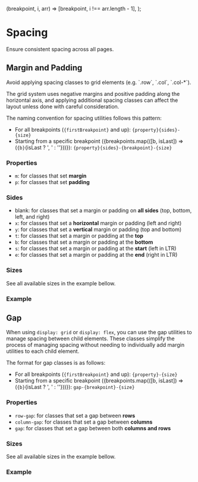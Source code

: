 
  (breakpoint, i, arr) => [breakpoint, i !== arr.length - 1],
);

<Meta of={SpacingStories} />

# Spacing

<div className="lead">Ensure consistent spacing across all pages.</div>

## Margin and Padding

<div className="banner banner-info">
  <p className="banner-heading my-0">
    Avoid applying spacing classes to grid elements (e.g. `.row`, `.col`, `.col-*`).
  </p>
  <div>
    The grid system uses negative margins and positive padding along the horizontal axis, and
    applying additional spacing classes can affect the layout unless done with careful
    consideration.
  </div>
</div>

The naming convention for spacing utilities follows this pattern:

- For all breakpoints (<code>{firstBreakpoint}</code> and up): `{property}{sides}-{size}`
- Starting from a specific breakpoint ({breakpoints.map(([b, isLast]) => (<span key={b}><code>{b}</code>{isLast ? ', ' : ''}</span>))}): `{property}{sides}-{breakpoint}-{size}`

### Properties

- `m`: for classes that set <strong>margin</strong>
- `p`: for classes that set <strong>padding</strong>

### Sides

- blank: for classes that set a margin or padding on <strong>all sides</strong> (top, bottom, left, and right)
- `x`: for classes that set a <strong>horizontal</strong> margin or padding (left and right)
- `y`: for classes that set a <strong>vertical</strong> margin or padding (top and bottom)
- `t`: for classes that set a margin or padding at the <strong>top</strong>
- `b`: for classes that set a margin or padding at the <strong>bottom</strong>
- `s`: for classes that set a margin or padding at the <strong>start</strong> (left in LTR)
- `e`: for classes that set a margin or padding at the <strong>end</strong> (right in LTR)

### Sizes

See all available sizes in the example bellow.

### Example

<Canvas sourceState="shown" of={SpacingStories.MarginAndPadding} />
<div className="hide-col-default">
  <Controls of={SpacingStories.MarginAndPadding} />
</div>

## Gap

When using `display: grid` or `display: flex`, you can use the gap utilities to manage spacing between child elements.
These classes simplify the process of managing spacing without needing to individually add margin utilities to each child element.

The format for gap classes is as follows:

- For all breakpoints (<code>{firstBreakpoint}</code> and up): `{property}-{size}`
- Starting from a specific breakpoint ({breakpoints.map(([b, isLast]) => (<span key={b}><code>{b}</code>{isLast ? ', ' : ''}</span>))}): `gap-{breakpoint}-{size}`

### Properties

- `row-gap`: for classes that set a gap between <strong>rows</strong>
- `column-gap`: for classes that set a gap between <strong>columns</strong>
- `gap`: for classes that set a gap between both <strong>columns and rows</strong>

### Sizes

See all available sizes in the example bellow.

### Example

<Canvas sourceState="shown" of={SpacingStories.Gap} />
<div className="hide-col-default">
  <Controls of={SpacingStories.Gap} />
</div>
